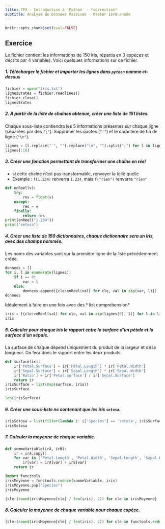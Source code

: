 ```yaml
---
title: TP3 - Introduction à `Python` - *correction*
subtitle: Analyse de Données Massives - Master 1ère année
---
```


```r
knitr::opts_chunk$set(eval=FALSE)
```

## Exercice

Le fichier contient les informations de 150 iris, répartis en 3 espèces et décrits par 4 variables. Voici quelques informations sur ce fichier.

##### 1. Télécharger le fichier et importer les lignes dans `python` comme ci-dessus

```python
fichier = open("Iris.txt")
lignesBrutes = fichier.readlines()
fichier.close()
lignesBrutes
```

##### 2. A partir de la liste de chaînes obtenue, créer une liste de 151 listes. 

Chaque sous-liste contiendra les 5 informations présentes sur chaque ligne (séparées par des `";"`). Supprimer les quotes (`"'"`) et le caractère de fin de ligne (`"\n"`).

```python
lignes = [l.replace("'", "").replace("\n", "").split(";") for l in lignesBrutes]
lignes[:10]
```

##### 3. Créer une fonction permettant de transformer une chaîne en réel

- si cette chaîne n'est pas transformable, renvoyer la telle quelle
- Exemple : `f(1.234)` renverra `1.234`, mais `f("rien")` renverra `"rien"`

```python
def enReel(v):
    try:
        res = float(v)
    except:
        res = v
    finally:
        return res
print(enReel("1.234"))
print("setosa")
```

##### 4. Créer une liste de 150 dictionnaires, chaque dictionnaire sera un iris, avec des champs nommés. 

Les noms des variables sont sur la première ligne de la liste précédemment créée.

```python
donnees = []
for i, l in enumerate(lignes):
    if i == 0:
        var = l
    else:
        donnees.append({cle:enReel(val) for cle, val in zip(var, l)})
donnees
```

Idéalement à faire en une fois avec des * list comprehension* 

```python
iris = [{cle:enReel(val) for cle, val in zip(lignes[0], l)} for l in lignes[1:]]
iris
```

##### 5. Calculer pour chaque iris le rapport entre la surface d'un pétale et la surface d'un sépale. 

La surface de chaque dépend uniquement du produit de la largeur et de la longueur. On fera donc le rapport entre les deux produits.

```python
def surface(ir):
    ir['Petal.Surface'] = ir['Petal.Length'] * ir['Petal.Width']
    ir['Sepal.Surface'] = ir['Sepal.Length'] * ir['Sepal.Width']
    ir['Ratio'] = ir['Petal.Surface'] / ir['Sepal.Surface']
    return ir
irisSurface = list(map(surface, iris))
irisSurface
```

```python
len(irisSurface)
```

##### 6. Créer une sous-liste ne contenant que les iris `setosa`.

```python
irisSetosa = list(filter(lambda i: i['Species'] == 'setosa', irisSurface))
irisSetosa
```

##### 7. Calculer la moyenne de chaque variable.

```python
def sommeVariable(irA, irB):
    ir = irA.copy()
    for var in ['Petal.Length', 'Petal.Width', 'Sepal.Length', 'Sepal.Width']:
        ir[var] = irA[var] + irB[var]
    return ir

import functools
irisMoyenne = functools.reduce(sommeVariable, iris)
irisMoyenne.pop("Species")
irisMoyenne
```

```python
{cle:(round(irisMoyenne[cle] / len(iris), 2)) for cle in irisMoyenne}
```

##### 8. Calculer la moyenne de chaque variable pour chaque espèce.

```python
{cle:(round(irisMoyenne[cle] / len(iris), 2)) for cle in functools.reduce(sommeVariable, irisSetosa)}
```

